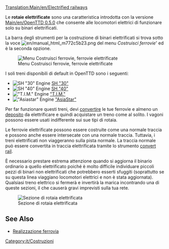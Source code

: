 [[Translation:Main/en/Electrified railways]]{{en/-}}{{Template:Tipi di ferrovia/It}}

Le '''rotaie elettrificate''' sono una caratteristica introdotta con la versione [[Main/en/OpenTTD 0.5.0]] che consente alle locomotori elettrici di funzionare solo su binari elettrificati.

La barra degli strumenti per la costruzione di binari elettrificati si trova sotto la voce [[File:en/manual html m772c5b23.png]] del menu ''Costruisci ferrovie''' ed è la seconda opzione.

[[File:en/Ferrovie elettr 1965.png|none|frame|Menu Costruisci ferrovie, ferrovie elettrificate]]

I soli treni disponibili di default in OpenTTD sono i seguenti:
*[[File:en/Sh30.png|SH "30" Engine]] [[Main/it/SH "30"|SH "30"]]
*[[File:en/Sh40.png|SH "40" Engine]] [[Main/it/SH "40"|SH "40"]]
*[[File:en/Tim.png|"T.I.M." Engine]] [[Main/it/T.I.M|"T.I.M."]]
*[[File:en/Asiastar.png|"Asiastar" Engine]] [[Main/it/AsiaStar|"AsiaStar"]]

Per far funzionare questi treni, devi [[Main/it/Convertire rotaia|convertire]] le tue ferrovie e almeno un [[Main/it/Depositi|deposito]] da elettrificare e quindi acquistare un treno come al solito. I vagoni possono essere usati indifferente sui sue tipi di rotaia.

Le ferrovie elettrificate possono essere costruite come una normale traccia e possono anche essere intersecate con una normale traccia. Tuttavia, i treni elettrificati non viaggeranno sulla pista normale. La traccia normale può essere convertita in traccia elettrificata tramite lo strumento [[Main/en/Convert rail| convert rail]].

È necessario prestare estrema attenzione quando si aggiorna il binario ordinario a quello elettrificato poiché è molto difficile individuare piccoli pezzi di binari non elettrificati che potrebbero esserti sfuggiti (soprattutto se su questa linea viaggiano locomotori elettrici e non è stata aggiornata). Qualsiasi treno elettrico si fermerà e invertirà la marica incontrando una di queste sezioni, il che causerà gravi imprevisti sulla tua rete.


[[File:en/Erailways.png|none|frame|Sezione di rotaia elettrificata]]

{{en/Feature|0.5}}

==See Also==
*[[Main/it/Realizzazione ferrovia|Realizzazione ferrovia]]

[[Category:it/Costruzioni]]